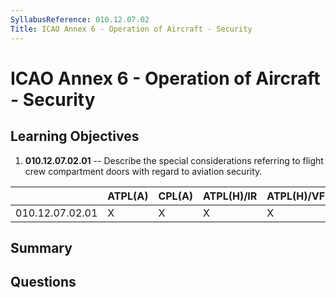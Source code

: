 ```yaml
---
SyllabusReference: 010.12.07.02
Title: ICAO Annex 6 - Operation of Aircraft - Security
---
```


# ICAO Annex 6 - Operation of Aircraft - Security

## Learning Objectives

1.  **010.12.07.02.01** -- Describe the special considerations referring to
    flight crew compartment doors with regard to aviation security.

|                 | ATPL(A) | CPL(A) | ATPL(H)/IR | ATPL(H)/VFR | CPL(H) | IR | CBIR(A) |
| --------------- | ------- | ------ | ---------- | ----------- | ------ | -- | ------- |
| 010.12.07.02.01 | X       | X      | X          | X           | X      |    |         |

## Summary

## Questions
